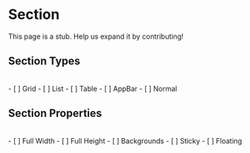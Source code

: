 
# Section

<Callout emoji="🚧" type="warning">
This page is a stub. Help us expand it by contributing!
</Callout>

## Section Types
<br/>
- [ ] Grid
- [ ] List
- [ ] Table
- [ ] AppBar
- [ ] Normal

## Section Properties
<br/>
- [ ] Full Width
- [ ] Full Height
- [ ] Backgrounds 
- [ ] Sticky 
- [ ] Floating
